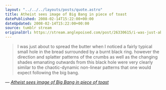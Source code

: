 ```yaml
---
layout: "../../../layouts/posts/quote.astro"
title: Atheist sees image of Big Bang in piece of toast
datePublished: 2008-02-14T15:22:00+00:00
dateUpdated: 2008-02-14T15:22:00+00:00
source: tumblr stream
originalUrl: https://stream.anglepoised.com/post/26330615/i-was-just-about-to-spread-the-butter-when-i
---
```


> I was just about to spread the butter when I noticed a fairly typical small hole in the bread surrounded by a burnt black ring. however the direction and splatter patterns of the crumbs as well as the changing shades emanating outwards from this black hole were very clearly similar to the chaotic-dynamic non-linear patterns that one would expect following the big bang.

— <cite>[_Atheist sees image of Big Bang in piece of toast_](http://www.satireandcomment.com/0208toast.html)</cite>
